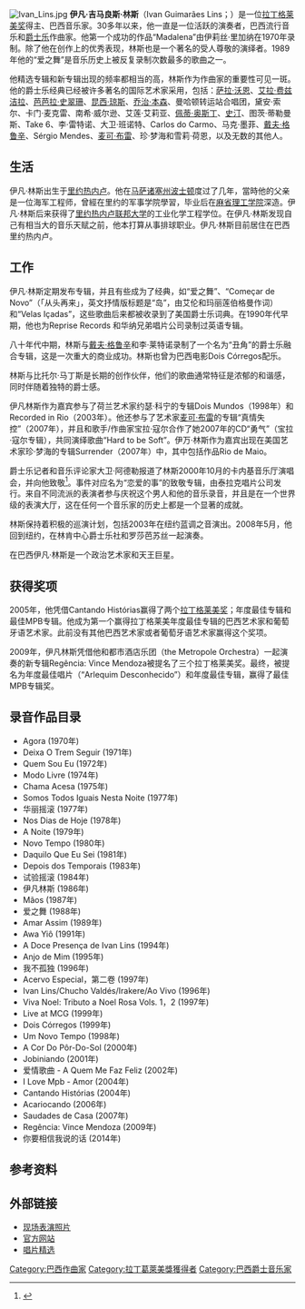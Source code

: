 [[Image:Ivan_Lins.jpg|thumb]]
'''伊凡·吉马良斯·林斯'''（Ivan Guimarães Lins；{{bd|1945年|6月16日|||catIdx=L}}）是一位[[拉丁格莱美奖|拉丁格莱美奖]]得主、巴西音乐家。30多年以来，他一直是一位活跃的演奏者，巴西流行音乐和[[爵士乐|爵士乐]]作曲家。他第一个成功的作品“Madalena”由伊莉丝·里加纳在1970年录制。除了他在创作上的优秀表现，林斯也是一个著名的受人尊敬的演绎者。1989年他的“爱之舞”是音乐历史上被反复录制次数最多的歌曲之一。

他精选专辑和新专辑出现的频率都相当的高，林斯作为作曲家的重要性可见一斑。他的爵士乐经典已经被许多著名的国际艺术家采用，包括：[[莎拉·沃恩|萨拉·沃恩]]、[[艾拉·费兹洁拉|艾拉·费兹洁拉]]、[[芭芭拉·史翠珊|芭芭拉·史翠珊]]、[[昆西·琼斯|昆西·琼斯]]、[[乔治·本森|乔治·本森]]、曼哈顿转运站合唱团，黛安·索尔、卡门·麦克雷、南希·威尔逊、艾莲·艾莉亚、[[佩蒂·奥斯丁|佩蒂·奥斯丁]]、[[史汀|史汀]]、图茨·蒂勒曼斯、Take 6、李·雷特诺、大卫·班诺特、Carlos do Carmo、马克·墨菲、[[戴夫·格鲁辛|戴夫·格鲁辛]]、Sérgio Mendes、[[麦可·布雷|麦可·布雷]]、珍·梦海和雪莉·荷恩，以及无数的其他人。

==生活==
伊凡·林斯出生于[[里约热内卢|里约热内卢]]。他在[[马萨诸塞州|马萨诸塞州]][[波士顿|波士顿]]度过了几年，當時他的父亲是一位海军工程师，曾經在里约的军事学院學習，毕业后在[[麻省理工学院|麻省理工学院]]深造。伊凡·林斯后来获得了[[里约热内卢联邦大学|里约热内卢联邦大学]]的工业化学工程学位。在伊凡·林斯发现自己有相当大的音乐天赋之前，他本打算从事排球职业。伊凡·林斯目前居住在巴西里约热内卢。

==工作==
伊凡·林斯定期发布专辑，并且有些成为了经典，如“爱之舞”、“Começar de Novo”（「从头再来」，英文抒情版标题是“岛”，由艾伦和玛丽莲伯格曼作词）和“Velas Içadas”，这些歌曲后来都被收录到了美国爵士乐词典。在1990年代早期，他也为Reprise Records 和华纳兄弟唱片公司录制过英语专辑。

八十年代中期，林斯与[[戴夫·格鲁辛|戴夫·格鲁辛]]和李·莱特诺录制了一个名为“丑角”的爵士乐融合专辑，这是一次重大的商业成功。林斯也曾为巴西电影Dois Córregos配乐。

林斯与比托尔·马丁斯是长期的创作伙伴，他们的歌曲通常特征是浓郁的和谐感，同时伴随着独特的爵士感。

伊凡林斯作为嘉宾参与了荷兰艺术家约瑟·科宁的专辑Dois Mundos（1998年）和Recorded in Rio（2003年）。他还参与了艺术家[[麦可·布雷|麦可·布雷]]的专辑“真情失控”（2007年），并且和歌手/作曲家宝拉·寇尔合作了她2007年的CD“勇气”（宝拉·寇尔专辑），共同演绎歌曲“Hard to be Soft”。伊万·林斯作为嘉宾出现在美国艺术家珍·梦海的专辑Surrender（2007年）中，其中包括作品Rio de Maio。

爵士乐记者和音乐评论家大卫·阿德勒报道了林斯2000年10月的卡内基音乐厅演唱会，并向他致敬<ref>{{Cite web |url=http://www.allaboutjazz.com/php/article.php?id=1691 |title=AllAboutJazz.com |accessdate=2015-05-15 |archive-date=2013-05-14 |archive-url=https://web.archive.org/web/20130514200031/http://www.allaboutjazz.com/php/article.php?id=1691 |dead-url=no }}</ref>。事件对应名为“恋爱的事”的致敬专辑，由泰拉克唱片公司发行。来自不同流派的表演者参与庆祝这个男人和他的音乐录音，并且是在一个世界级的表演大厅，这在任何一个音乐家的历史上都是一个显著的成就。

林斯保持着积极的巡演计划，包括2003年在纽约蓝调之音演出。2008年5月，他回到纽约，在林肯中心爵士乐社和罗莎芭苏丝一起演奏。

在巴西伊凡·林斯是一个政治艺术家和天王巨星。

==获得奖项==
2005年，他凭借Cantando Histórias赢得了两个[[拉丁格莱美奖|拉丁格莱美奖]]；年度最佳专辑和最佳MPB专辑。他成为第一个赢得拉丁格莱美年度最佳专辑的巴西艺术家和葡萄牙语艺术家。此前没有其他巴西艺术家或者葡萄牙语艺术家赢得这个奖项。

2009年，伊凡林斯凭借他和都市酒店乐团（the Metropole Orchestra）一起演奏的新专辑Regência: Vince Mendoza被提名了三个拉丁格莱美奖。最终，被提名为年度最佳唱片（“Arlequim Desconhecido”）和年度最佳专辑，赢得了最佳MPB专辑奖。

==录音作品目录==
* Agora (1970年)
* Deixa O Trem Seguir (1971年)
* Quem Sou Eu (1972年)
* Modo Livre (1974年)
* Chama Acesa (1975年)
* Somos Todos Iguais Nesta Noite (1977年)
* 华丽摇滚 (1977年)
* Nos Dias de Hoje (1978年)
* A Noite (1979年)
* Novo Tempo (1980年)
* Daquilo Que Eu Sei (1981年)
* Depois dos Temporais (1983年)
* 试验摇滚 (1984年)
* 伊凡林斯 (1986年)
* Mãos (1987年)
* 爱之舞 (1988年)
* Amar Assim (1989年)
* Awa Yiô (1991年)
* A Doce Presença de Ivan Lins (1994年)
* Anjo de Mim (1995年)
* 我不孤独 (1996年)
* Acervo Especial，第二卷 (1997年)
* Ivan Lins/Chucho Valdés/Irakere/Ao Vivo (1996年)
* Viva Noel: Tributo a Noel Rosa Vols. 1，2 (1997年)
* Live at MCG (1999年)
* Dois Córregos (1999年)
* Um Novo Tempo (1998年)
* A Cor Do Pôr-Do-Sol (2000年)
* Jobiniando (2001年)
* 爱情歌曲 - A Quem Me Faz Feliz (2002年)
* I Love Mpb - Amor (2004年)
* Cantando Histórias (2004年)
* Acariocando (2006年)
* Saudades de Casa (2007年)
* Regência: Vince Mendoza (2009年)
* 你要相信我说的话 (2014年)

==参考资料==
<references/>

==外部链接==
*[http://brucecmoore.com/pages/ivanlins.html 现场表演照片]{{Wayback|url=http://brucecmoore.com/pages/ivanlins.html |date=20110418181241 }}
*[http://www.ivanlins.com.br 官方网站] {{Wayback|url=http://www.ivanlins.com.br/ |date=20210126064233 }}
*[http://www.glennslayden.com/ivan_lins/default.asp 唱片精选] {{Wayback|url=http://www.glennslayden.com/ivan_lins/default.asp |date=20091122204312 }}

{{Authority control}}

{{DEFAULTSORT:Lins, Ivan Guimarães}}
[[Category:巴西作曲家|Category:巴西作曲家]]
[[Category:拉丁葛萊美獎獲得者|Category:拉丁葛萊美獎獲得者]]
[[Category:巴西爵士音乐家|Category:巴西爵士音乐家]]